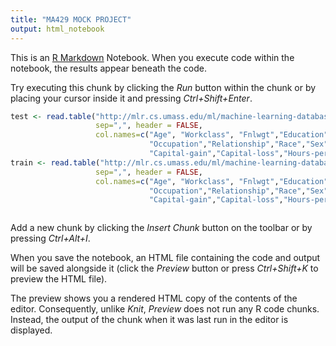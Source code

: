 ---
title: "MA429 MOCK PROJECT"
output: html_notebook
---

This is an [R Markdown](http://rmarkdown.rstudio.com) Notebook. When you execute code within the notebook, the results appear beneath the code. 

Try executing this chunk by clicking the *Run* button within the chunk or by placing your cursor inside it and pressing *Ctrl+Shift+Enter*. 

```{r}
test <- read.table("http://mlr.cs.umass.edu/ml/machine-learning-databases/adult/adult.test", skip=1, 
                   sep=",", header = FALSE,
                   col.names=c("Age", "Workclass", "Fnlwgt","Education","Education-num","Marital-status",
                               "Occupation","Relationship","Race","Sex",
                               "Capital-gain","Capital-loss","Hours-per-week","Native-country","Income-level"))
train <- read.table("http://mlr.cs.umass.edu/ml/machine-learning-databases/adult/adult.data", skip=1, 
                   sep=",", header = FALSE,
                   col.names=c("Age", "Workclass", "Fnlwgt","Education","Education-num","Marital-status",
                               "Occupation","Relationship","Race","Sex",
                               "Capital-gain","Capital-loss","Hours-per-week","Native-country","Income-level"))
```


```{r}

```

Add a new chunk by clicking the *Insert Chunk* button on the toolbar or by pressing *Ctrl+Alt+I*.

When you save the notebook, an HTML file containing the code and output will be saved alongside it (click the *Preview* button or press *Ctrl+Shift+K* to preview the HTML file).

The preview shows you a rendered HTML copy of the contents of the editor. Consequently, unlike *Knit*, *Preview* does not run any R code chunks. Instead, the output of the chunk when it was last run in the editor is displayed.
